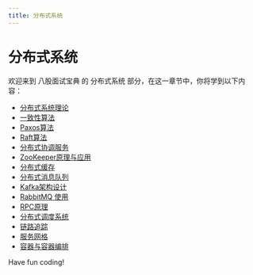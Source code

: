 ```yaml
---
title: 分布式系统
---
```


# 分布式系统

欢迎来到 八股面试宝典 的 分布式系统 部分，在这一章节中，你将学到以下内容：

- [分布式系统理论](./0-distributed-systems-theory.mdx)
- [一致性算法](./1-consensus-algorithm.mdx)
- [Paxos算法](./2-paxos-algorithm.mdx)
- [Raft算法](./3-raft-algorithm.mdx)
- [分布式协调服务](./4-distributed-coordination-service.mdx)
- [ZooKeeper原理与应用](./5-zookeeper-principle-and-application.mdx)
- [分布式缓存](./6-distributed-cache.mdx)
- [分布式消息队列](./7-distributed-message-queue.mdx)
- [Kafka架构设计](./8-kafka-architecture-design.mdx)
- [RabbitMQ 使用](./9-rabbitmq-usage.mdx)
- [RPC原理](./10-rpc-principle.mdx)
- [分布式调度系统](./11-distributed-scheduling-system.mdx)
- [链路追踪](./12-link-tracking.mdx)
- [服务网格](./13-service-mesh.mdx)
- [容器与容器编排](./14-containers-and-container-orchestration.mdx)

Have fun coding!